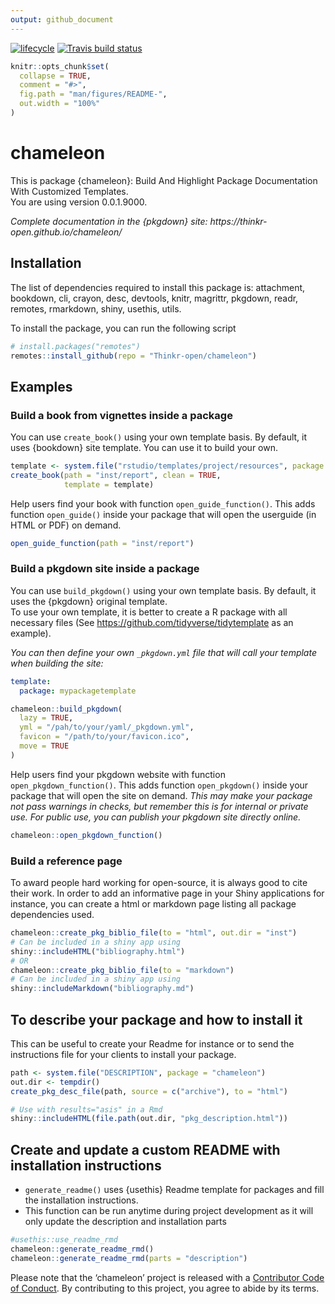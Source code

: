```yaml
---
output: github_document
---
```


<!-- badges: start -->
[![lifecycle](https://img.shields.io/badge/lifecycle-experimental-orange.svg)](https://www.tidyverse.org/lifecycle/#experimental)
[![Travis build status](https://travis-ci.org/ThinkR-open/chameleon.svg?branch=master)](https://travis-ci.org/ThinkR-open/chameleon)
<!-- badges: end -->

<!-- README.md is generated from README.Rmd. Please edit that file -->

```r
knitr::opts_chunk$set(
  collapse = TRUE,
  comment = "#>",
  fig.path = "man/figures/README-",
  out.width = "100%"
)
```
# chameleon

<!-- description: start -->
This is package {chameleon}: Build And Highlight Package Documentation With Customized
    Templates.  
You are using version 0.0.1.9000.
<!-- description: end -->

*Complete documentation in the {pkgdown} site: https://thinkr-open.github.io/chameleon/*

## Installation
<!-- install: start -->
The list of dependencies required to install this package is: attachment, bookdown, cli, crayon, desc, devtools, knitr, magrittr, pkgdown, readr, remotes, rmarkdown, shiny, usethis, utils.

To install the package, you can run the following script

```r
# install.packages("remotes")
remotes::install_github(repo = "Thinkr-open/chameleon")
```

<!-- install: end -->

## Examples
### Build a book from vignettes inside a package

You can use `create_book()` using your own template basis. By default, it uses {bookdown} site template. You can use it to build your own.

```r
template <- system.file("rstudio/templates/project/resources", package = "bookdown")
create_book(path = "inst/report", clean = TRUE,
            template = template)
```

Help users find your book with function `open_guide_function()`. This adds function `open_guide()` inside your package that will open the userguide (in HTML or PDF) on demand.

```r
open_guide_function(path = "inst/report")
```

### Build a pkgdown site inside a package

You can use `build_pkgdown()` using your own template basis. By default, it uses the {pkgdown} original template.  
To use your own template, it is better to create a R package with all necessary files (See <https://github.com/tidyverse/tidytemplate> as an example).  

*You can then define your own `_pkgdown.yml` file that will call your template when building the site:*
```yaml
template:
  package: mypackagetemplate

```

```r
chameleon::build_pkgdown(
  lazy = TRUE,
  yml = "/pah/to/your/yaml/_pkgdown.yml",
  favicon = "/path/to/your/favicon.ico",
  move = TRUE
)
```

Help users find your pkgdown website with function `open_pkgdown_function()`. This adds function `open_pkgdown()` inside your package that will open the site on demand. _This may make your package not pass warnings in checks, but remember this is for internal or private use. For public use, you can publish your pkgdown site directly online._

```r
chameleon::open_pkgdown_function()
```

### Build a reference page

To award people hard working for open-source, it is always good to cite their work. In order to add an informative page in your Shiny applications for instance, you can create a html or markdown page listing all package dependencies used. 

```r
chameleon::create_pkg_biblio_file(to = "html", out.dir = "inst")
# Can be included in a shiny app using 
shiny::includeHTML("bibliography.html")
# OR
chameleon::create_pkg_biblio_file(to = "markdown")
# Can be included in a shiny app using 
shiny::includeMarkdown("bibliography.md")
```

## To describe your package and how to install it

This can be useful to create your Readme for instance or to send the instructions file for your clients to install your package.

```r
path <- system.file("DESCRIPTION", package = "chameleon")
out.dir <- tempdir()
create_pkg_desc_file(path, source = c("archive"), to = "html")
```

```r
# Use with results="asis" in a Rmd
shiny::includeHTML(file.path(out.dir, "pkg_description.html"))
```

## Create and update a custom README with installation instructions

- `generate_readme()` uses {usethis} Readme template for packages and fill the installation instructions.  
- This function can be run anytime during project development as it will only update the description and installation parts

```r
#usethis::use_readme_rmd
chameleon::generate_readme_rmd()
chameleon::generate_readme_rmd(parts = "description")
```
  
  
  
Please note that the 'chameleon' project is released with a
[Contributor Code of Conduct](CODE_OF_CONDUCT.md).
By contributing to this project, you agree to abide by its terms.
